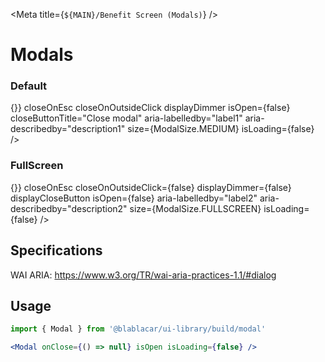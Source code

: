 

<Meta title={`${MAIN}/Benefit Screen (Modals)`} />


# **Modals**

### Default

<Canvas>
  <Story name="default">
    <ModalOpener
      onClose={() => {}}
      closeOnEsc
      closeOnOutsideClick
      displayDimmer
      isOpen={false}
      closeButtonTitle="Close modal"
      aria-labelledby="label1"
      aria-describedby="description1"
      size={ModalSize.MEDIUM}
      isLoading={false}
    />
  </Story>
</Canvas>

### FullScreen

<Canvas>
  <Story name="fullscreen">
    <ModalOpener
      onClose={() => {}}
      closeOnEsc
      closeOnOutsideClick={false}
      displayDimmer={false}
      displayCloseButton
      isOpen={false}
      aria-labelledby="label2"
      aria-describedby="description2"
      size={ModalSize.FULLSCREEN}
      isLoading={false}
    />
  </Story>
</Canvas>

## Specifications

WAI ARIA: https://www.w3.org/TR/wai-aria-practices-1.1/#dialog


## Usage

```jsx
import { Modal } from '@blablacar/ui-library/build/modal'

<Modal onClose={() => null} isOpen isLoading={false} />
```

<ArgsTable of={Modal} />
